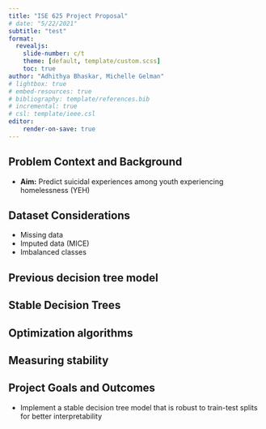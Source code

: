 ```yaml
---
title: "ISE 625 Project Proposal"
# date: "5/22/2021"
subtitle: "test"
format: 
  revealjs:
    slide-number: c/t
    theme: [default, template/custom.scss]
    toc: true
author: "Adhithya Bhaskar, Michelle Gelman"
# lightbox: true
# embed-resources: true
# bibliography: template/references.bib
# incremental: true
# csl: template/ieee.csl
editor:
    render-on-save: true
---
```


## Problem Context and Background
- **Aim:** Predict suicidal experiences among youth experiencing homelessness (YEH)

## Dataset Considerations
- Missing data
- Imputed data (MICE)
- Imbalanced classes

## Previous decision tree model

## Stable Decision Trees

## Optimization algorithms

## Measuring stability

## Project Goals and Outcomes
- Implement a stable decision tree model that is robust to train-test splits for better interpretability

<!-- The project proposal and presentation will be evaluated based on the following criteria:
    Relevance to class topic
    Clarity of the project proposal (1 page) and presentation.
    Feasibility of the proposed work based on data availability and proposed plan for solving the problem.
    Potential for social impact. -->

<!-- ### Proposal Outline
## 1. Problem Context and Background
## 2. Pre-processing Data

- Dataset Considerations
- Compare/contrast old pre-processing steps with new proposal

## 3. Data Analysis      
- Criteria for Ideal deal dataset
- Defining Stability
- Defining Generalizability
- Defining Fairness
## 3. Model Background
- Literature Review
- Hyperparameter Considerations
- Mathematical Formulation
## 1. Implementation
-  Defining Tree Pipeline  
- Mathematical Details
## 4. Training ML Model
## 5. Testing and Results 
## 6. Discussion 
## 7. Future Work -->
<!-- https://quarto.org/docs/presentations/ -->

